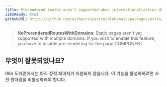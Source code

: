 ```yaml
---
title: Prerendered routes aren't supported when internationalization domains are enabled.
i18nReady: true
githubURL: https://github.com/withastro/astro/blob/main/packages/astro/src/core/errors/errors-data.ts
---
```


> **NoPrerenderedRoutesWithDomains**: Static pages aren't yet supported with multiple domains. If you wish to enable this feature, you have to disable pre-rendering for the page COMPONENT

## 무엇이 잘못되었나요?

i18n 도메인에서는 아직 정적 페이지가 지원되지 않습니다. 이 기능을 활성화하려면 사전 렌더링을 비활성화해야 합니다.
